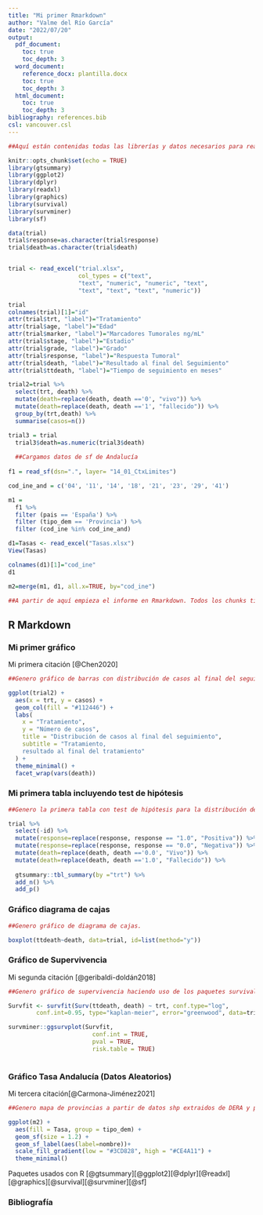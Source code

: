 ---
title: "Mi primer Rmarkdown"
author: "Valme del Río García"
date: "2022/07/20"
output:
  pdf_document: 
    toc: true
    toc_depth: 3
  word_document:
    reference_docx: plantilla.docx
    toc: true
    toc_depth: 3
  html_document: 
    toc: true
    toc_depth: 3
bibliography: references.bib
csl: vancouver.csl
---

```{r setup, include=FALSE}

##Aquí están contenidas todas las librerías y datos necesarios para realizar el Rmarkdown.Se ha conseguido exportar satisfactoriamente en html, pdf y word a través de knit. 

knitr::opts_chunk$set(echo = TRUE)
library(gtsummary)
library(ggplot2)
library(dplyr)
library(readxl)
library(graphics)
library(survival)
library(survminer)
library(sf)

data(trial)
trial$response=as.character(trial$response)
trial$death=as.character(trial$death)


trial <- read_excel("trial.xlsx",
                    col_types = c("text",
                    "text", "numeric", "numeric", "text", 
                    "text", "text", "text", "numeric"))

trial
colnames(trial)[1]="id"
attr(trial$trt, "label")="Tratamiento"
attr(trial$age, "label")="Edad"
attr(trial$marker, "label")="Marcadores Tumorales ng/mL"
attr(trial$stage, "label")="Estadio"
attr(trial$grade, "label")="Grado"
attr(trial$response, "label")="Respuesta Tumoral"
attr(trial$death, "label")="Resultado al final del Seguimiento"
attr(trial$ttdeath, "label")="Tiempo de seguimiento en meses"

trial2=trial %>% 
  select(trt, death) %>% 
  mutate(death=replace(death, death =='0', "vivo")) %>% 
  mutate(death=replace(death, death =='1', "fallecido")) %>% 
  group_by(trt,death) %>% 
  summarise(casos=n())

trial3 = trial 
  trial3$death=as.numeric(trial3$death)
  
  ##Cargamos datos de sf de Andalucía
  
f1 = read_sf(dsn=".", layer= "14_01_CtxLimites")

cod_ine_and = c('04', '11', '14', '18', '21', '23', '29', '41')

m1 =
  f1 %>% 
  filter (pais == 'España') %>% 
  filter (tipo_dem == 'Provincia') %>% 
  filter (cod_ine %in% cod_ine_and)

d1=Tasas <- read_excel("Tasas.xlsx")
View(Tasas)

colnames(d1)[1]="cod_ine"
d1

m2=merge(m1, d1, all.x=TRUE, by="cod_ine")

##A partir de aquí empieza el informe en Rmarkdown. Todos los chunks tienen habilitado que enseñen solo contenido sin códdigo. Se han incluido 3 citas bibliográficas de artículos (a partir de DOI y pubmed); también se ha citado la paquetería R utilizada. 
```




## R Markdown

### **Mi primer gráfico**

Mi primera citación [@Chen2020]

```{r echo=FALSE, fig.align='center'}

##Genero gráfico de barras con distribución de casos al final del seguimiento. Eje x: Tratamiento y Eje Y: Número de casos. 

ggplot(trial2) +
  aes(x = trt, y = casos) +
  geom_col(fill = "#112446") +
  labs(
    x = "Tratamiento",
    y = "Número de casos",
    title = "Distribución de casos al final del seguimiento",
    subtitle = "Tratamiento,
    resultado al final del tratamiento"
  ) +
  theme_minimal() +
  facet_wrap(vars(death))

```

### **Mi primera tabla incluyendo test de hipótesis**

```{r echo=FALSE, fig.align='center'}

##Genero la primera tabla con test de hipótesis para la distribución de variables. Previamente se ha hecho una selección de variables omitiendo id y recodificación de variables para que muestre el resultado de forma cualitativa (positivo/negativo, Vivo/Fallecido)

trial %>% 
  select(-id) %>% 
  mutate(response=replace(response, response == "1.0", "Positiva")) %>% 
  mutate(response=replace(response, response == "0.0", "Negativa")) %>% 
  mutate(death=replace(death, death =='0.0', "Vivo")) %>% 
  mutate(death=replace(death, death =='1.0', "Fallecido")) %>% 
  
  gtsummary::tbl_summary(by ="trt") %>% 
  add_n() %>% 
  add_p()


```

### Gráfico diagrama de cajas

```{r Grafico Cajas, echo=FALSE, fig.align='center'}

##Genero gráfico de diagrama de cajas.

boxplot(ttdeath~death, data=trial, id=list(method="y"))
```

### Gráfico de Supervivencia

Mi segunda citación [@geribaldi-doldán2018]

```{r grafico_survival, echo=FALSE, fig.height=6, fig.align='center'}

##Genero gráfico de supervivencia haciendo uso de los paquetes survival y survminer. 

Survfit <- survfit(Surv(ttdeath, death) ~ trt, conf.type="log", 
        conf.int=0.95, type="kaplan-meier", error="greenwood", data=trial3)

survminer::ggsurvplot(Survfit,
                        conf.int = TRUE,
                        pval = TRUE,
                        risk.table = TRUE)
                        
```

### Gráfico Tasa Andalucía (Datos Aleatorios)

Mi tercera citación[@Carmona-Jiménez2021]

```{r grafico_andalucia, echo=FALSE, fig.align='center'}

##Genero mapa de provincias a partir de datos shp extraidos de DERA y paquete sf. 

ggplot(m2) +
  aes(fill = Tasa, group = tipo_dem) +
  geom_sf(size = 1.2) +
  geom_sf_label(aes(label=nombre))+
  scale_fill_gradient(low = "#3CD828", high = "#CE4A11") +
  theme_minimal()
```

Paquetes usados con R [@gtsummary][@ggplot2][@dplyr][@readxl][@graphics][@survival][@survminer][@sf]

### Bibliografía
